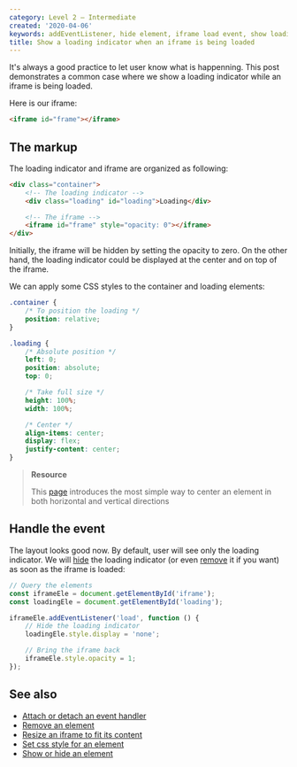 ```yaml
---
category: Level 2 — Intermediate
created: '2020-04-06'
keywords: addEventListener, hide element, iframe load event, show loading indicator
title: Show a loading indicator when an iframe is being loaded
---
```


It's always a good practice to let user know what is happenning. This post demonstrates a common case where we show a loading indicator while an iframe is being loaded.

Here is our iframe:

```html
<iframe id="frame"></iframe>
```

## The markup

The loading indicator and iframe are organized as following:

```html
<div class="container">
    <!-- The loading indicator -->
    <div class="loading" id="loading">Loading</div>

    <!-- The iframe -->
    <iframe id="frame" style="opacity: 0"></iframe>
</div>
```

Initially, the iframe will be hidden by setting the opacity to zero. On the other hand, the loading indicator could be displayed at the center and on top of the iframe.

We can apply some CSS styles to the container and loading elements:

```css
.container {
    /* To position the loading */
    position: relative;
}

.loading {
    /* Absolute position */
    left: 0;
    position: absolute;
    top: 0;

    /* Take full size */
    height: 100%;
    width: 100%;

    /* Center */
    align-items: center;
    display: flex;
    justify-content: center;
}
```

> **Resource**
>
> This [page](https://phuoc.ng/collection/css-layout/centering) introduces the most simple way to center an element in both horizontal and vertical directions

## Handle the event

The layout looks good now. By default, user will see only the loading indicator. We will [hide](https://phuoc.ng/collection/html-dom/show-or-hide-an-element) the loading indicator (or even [remove](https://phuoc.ng/collection/html-dom/remove-an-element) it if you want) as soon as the iframe is loaded:

```js
// Query the elements
const iframeEle = document.getElementById('iframe');
const loadingEle = document.getElementById('loading');

iframeEle.addEventListener('load', function () {
    // Hide the loading indicator
    loadingEle.style.display = 'none';

    // Bring the iframe back
    iframeEle.style.opacity = 1;
});
```

## See also

-   [Attach or detach an event handler](https://phuoc.ng/collection/html-dom/attach-or-detach-an-event-handler)
-   [Remove an element](https://phuoc.ng/collection/html-dom/remove-an-element)
-   [Resize an iframe to fit its content](https://phuoc.ng/collection/html-dom/resize-an-iframe-to-fit-its-content)
-   [Set css style for an element](https://phuoc.ng/collection/html-dom/set-css-style-for-an-element)
-   [Show or hide an element](https://phuoc.ng/collection/html-dom/show-or-hide-an-element)

